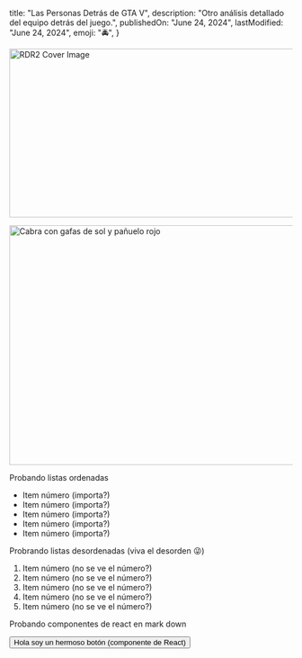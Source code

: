 
 title: "Las Personas Detrás de GTA V",
 description:
  "Otro análisis detallado del equipo detrás del juego.",
 publishedOn: "June 24, 2024",
 lastModified: "June 24, 2024",
 emoji: "🚔",
}

<ArticleHeader title={metadata.title} date={metadata.publishedOn} /><img
	alt="RDR2 Cover Image"
	src="/assets/images/blog/rdr2/coverart.webp"
	width="640"
	height="300"
/>

<img
	alt="Cabra con gafas de sol y pañuelo rojo"
	src="https://randomwordgenerator.com/img/picture-generator/54e3d1444e56a814f1dc8460962e33791c3ad6e04e507441722a72dd964ccc_640.jpg"
	width="640"
	height="426"
/>

Probando listas ordenadas

- Item número (importa?)
- Item número (importa?)
- Item número (importa?)
- Item número (importa?)
- Item número (importa?)

Probrando listas desordenadas (viva el desorden 😜)

1. Item número (no se ve el número?)
2. Item número (no se ve el número?)
3. Item número (no se ve el número?)
4. Item número (no se ve el número?)
5. Item número (no se ve el número?)

Probando componentes de react en mark down

<Button type="button">Hola soy un hermoso botón (componente de React)</Button>

